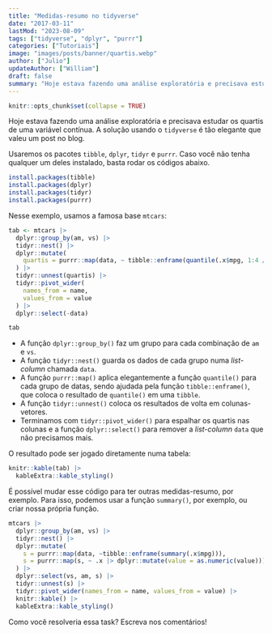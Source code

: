 ```yaml
---
title: "Medidas-resumo no tidyverse"
date: "2017-03-11"
lastMod: "2023-08-09"
tags: ["tidyverse", "dplyr", "purrr"]
categories: ["Tutoriais"]
image: "images/posts/banner/quartis.webp"
author: ["Julio"]
updateAuthor: ["William"]
draft: false
summary: "Hoje estava fazendo uma análise exploratória e precisava estudar os quartis de uma variável contínua. A solução usando o tidyverse é tão elegante que valeu um post no blog."
---
```


```r
knitr::opts_chunk$set(collapse = TRUE)
```

Hoje estava fazendo uma análise exploratória e precisava estudar os quartis de uma variável contínua. A solução usando o `tidyverse` é tão elegante que valeu um post no blog.

Usaremos os pacotes `tibble`, `dplyr`, `tidyr` e `purrr`. Caso você não tenha qualquer um deles instalado, basta rodar os códigos abaixo.

```r
install.packages(tibble)
install.packages(dplyr)
install.packages(tidyr)
install.packages(purrr)
```

Nesse exemplo, usamos a famosa base `mtcars`:

```r
tab <- mtcars |> 
  dplyr::group_by(am, vs) |> 
  tidyr::nest() |> 
  dplyr::mutate(
    quartis = purrr::map(data, ~ tibble::enframe(quantile(.x$mpg, 1:4 / 4)))
  ) |> 
  tidyr::unnest(quartis) |>
  tidyr::pivot_wider(
    names_from = name,
    values_from = value
  ) |> 
  dplyr::select(-data)

tab
```

- A função `dplyr::group_by()` faz um grupo para cada combinação de `am` e `vs`.
- A função `tidyr::nest()` guarda os dados de cada grupo numa *list-column* chamada `data`.
- A função `purrr::map()` aplica elegantemente a função `quantile()` para cada grupo de datas, sendo ajudada pela função `tibble::enframe()`, que coloca o resultado de `quantile()` em uma `tibble`.
- A função `tidyr::unnest()` coloca os resultados de volta em colunas-vetores.
- Terminamos com `tidyr::pivot_wider()` para espalhar os quartis nas colunas e a função `dplyr::select()` para remover a *list-column* `data` que não precisamos mais.

O resultado pode ser jogado diretamente numa tabela:

```r
knitr::kable(tab) |>
  kableExtra::kable_styling()
```

É possível mudar esse código para ter outras medidas-resumo, por exemplo. Para isso, podemos usar a função `summary()`, por exemplo, ou criar nossa própria função.

```r
mtcars |>
  dplyr::group_by(am, vs) |>
  tidyr::nest() |>
  dplyr::mutate(
    s = purrr::map(data, ~tibble::enframe(summary(.x$mpg))),
    s = purrr::map(s, ~ .x |> dplyr::mutate(value = as.numeric(value)))
  ) |>
  dplyr::select(vs, am, s) |>
  tidyr::unnest(s) |>
  tidyr::pivot_wider(names_from = name, values_from = value) |>
  knitr::kable() |>
  kableExtra::kable_styling()
```

Como você resolveria essa task? Escreva nos comentários!
